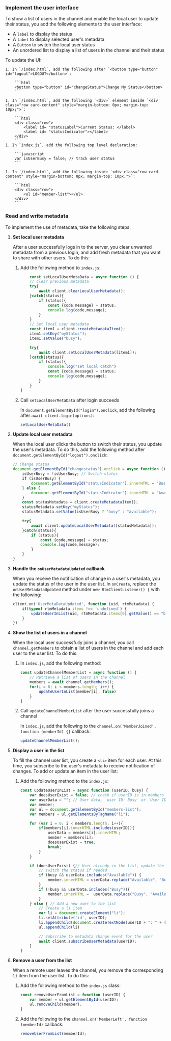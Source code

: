 <PlatformWrapper platform="web">

### Implement the user interface

To show a list of users in the channel and enable the local user to update their status, you add the following elements to the user interface:

* A `label` to display the status
* A `label` to display selected user's metadata
* A `Button` to switch the local user status
* An unordered list to display a list of users in the channel and their status

To update the UI:

    1. In `/index.html`, add the following after `<button type="button" id="logout">LOGOUT</button>`:

        ```html
        <button type="button" id="changeStatus">Change My Status</button>
        ```
    
    1. In `/index.html`, add the following `<div>` element inside `<div class="row card-content" style="margin-bottom: 0px; margin-top: 10px;">`:
        
        ```html
        <div class="row">
            <label id= "statusLabel">Current Status: </label>
            <label id= "statusIndicator"></label>
        </div>
        ```
    1. In `index.js`, add the following top level declaration:

        ```javascript
        var isUserBusy = false; // track user status
        ```
    
    1. In `/index.html`, add the following inside `<div class="row card-content" style="margin-bottom: 0px; margin-top: 10px;">`:

        ```html
        <div class="row">
            <ul id="member-list"></ul>
        </div>
        ```

### Read and write metadata

To implement the use of metadata, take the following steps:

1. **Set local user metadata**

    After a user successfully logs in to the <Vpd k="PRODUCT" /> server, you clear unwanted metadata from a previous login, and add fresh metadata that you want to share with other users. To do this:

    1. Add the following method to `index.js`:
        ```javascript
            const setLocalUserMetaData = async function () {
            // Clear previous metadata
            try{
                await client.clearLocalUserMetadata();
            }catch(status){
                if (status){
                    const {code,message} = status;
                    console.log(code,message);
                }
            }
            // Set local user metadata
            const item1 = client.createMetadataItem();
            item1.setKey("myStatus");
            item1.setValue("busy");

            try{
                await client.setLocalUserMetadata([item1]);
            }catch(status){
                if (status){
                    console.log("set local catch")
                    const {code,message} = status;
                    console.log(code,message);
                }
            }
        }
        ```

    1. Call `setLocalUserMetaData` after login succeeds

        In `document.getElementById("login").onclick`, add the following after `await client.login(options)`:

        ```javascript
        setLocalUserMetaData()
        ```

1. **Update local user metadata**

    When the local user clicks the button to switch their status, you update the user's metadata. To do this, add the following method after `document.getElementById("logout").onclick`:

    ```javascript
    // Change status
    document.getElementById("changestatus").onclick = async function () {
        isUserBusy = !isUserBusy; // Switch status
        if (isUserBusy) {
            document.getElementById("statusIndicator").innerHTML = "Busy"
        } else {
            document.getElementById("statusIndicator").innerHTML = "Available"
        }
        const statusMetadata = client.createMetadataItem();
        statusMetadata.setKey("myStatus");
        statusMetadata.setValue(isUserBusy ? "busy" : "available");

        try{
            await client.updateLocalUserMetadata([statusMetadata]);
        }catch(status){
            if (status){
                const {code,message} = status;
                console.log(code,message);
            }
        }
    }
    ```

1. **Handle the `onUserMetadataUpdated` callback**

    When you receive the notification of change in a user's metadata, you update the status of the user in the user list. In `onCreate`, replace the `onUserMetadataUpdated` method under `new RtmClientListener() {` with the following:

    ```javascript
    client.on('UserMetaDataUpdated', function (uid, rtmMetadata) {
        if(typeof rtmMetadata.items !== 'undefined') {
            updateUserInList(uid, rtmMetadata.items[0].getValue() == "busy");
        }
    })
    ```

1. **Show the list of users in a channel**

    When the local user successfully joins a <Vpd k="PRODUCT" /> channel, you call `channel.getMembers` to obtain a list of users in the channel and add each user to the user list. To do this:

    1. In `index.js`, add the following method:

        ```javascript
        const updateChannelMemberList = async function () {
            // Retrieve a list of users in the channel
            members = await channel.getMembers();
            for(i = 0; i < members.length; i++) {
                updateUserInList(member[i], false)
            }
        }
        ```

    1. Call `updateChannelMemberList` after the user successfully joins a channel

        In `index.js`, add the following to the `channel.on('MemberJoined', function (memberId) {}` callback:

        ```javascript
        updateChannelMemberList();
        ```

1. **Display a user in the list**

    To fill the channel user list, you create a `<li>` item for each user. At this time, you subscribe to the user's metadata to receive notification of changes. To add or update an item in the user list:
    
    1. Add the following method to the `index.js`:

        ```javascript
        const updateUserInList = async function (userID, busy) {
            var doesUserExist = false; // check if userID is in members list
            var userData = ""; // User data, `user ID: Busy` or `User ID: Available`
            var member;
            var ul = document.getElementById("members-list");
            var members = ul.getElementsByTagName("li");

            for (var i = 0; i < members.length; i++){
                if(members[i].innerHTML.includes(userID)){
                    userData = members[i].innerHTML;
                    member = members[i];
                    doesUserExist = true;
                    break;
                }
            }

            if (doesUserExist) {// User already in the list, update the status
                // switch the status if needed
                if (busy && userData.includes("Available")) {
                    member.innerHTML = userData.replace("Available", "Busy");
                }
                if (!busy && userData.includes("Busy")){
                    member.innerHTML =  userData.replace("Busy", "Available");
                }
            } else { // Add a new user to the list
                // Create a li item
                var li = document.createElement("li");
                li.setAttribute('id', userID);
                li.appendChild(document.createTextNode(userID + ": " + (busy ? "Busy" : "Available")));
                ul.appendChild(li)

                // Subscribe to metadata change event for the user
                await client.subscribeUserMetadata(userID);        
            }
        }
        ```

1.  **Remove a user from the list**

    When a remote user leaves the channel, you remove the corresponding `li` item from the user list. To do this:

    1. Add the following method to the `index.js` class:

        ```javascript
        const removeUserFromList = function (userID) {
            var member = ul.getElementById(userID);
            ul.removeChild(member);
        }   
        ```

    1. Add the following to the `channel.on('MemberLeft', function (memberId)` callback:

        ```javascript
        removeUserFromList(memberId);
        ```

</PlatformWrapper>
